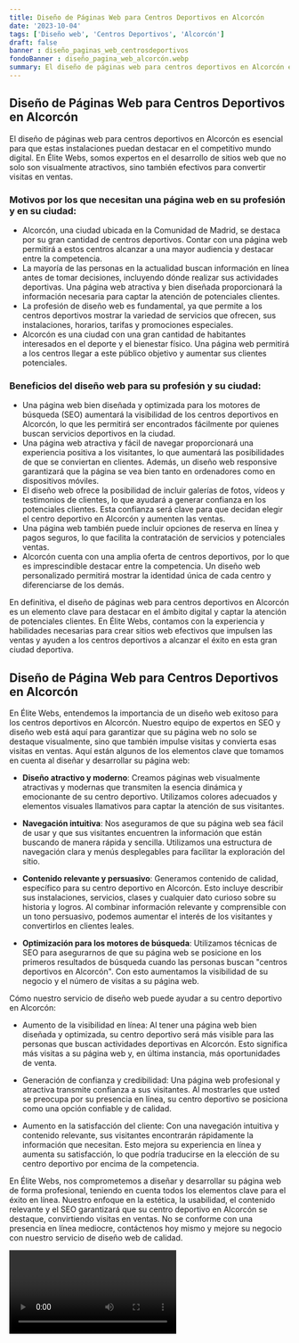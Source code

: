 ```yaml
---
title: Diseño de Páginas Web para Centros Deportivos en Alcorcón
date: '2023-10-04'
tags: ['Diseño web', 'Centros Deportivos', 'Alcorcón']
draft: false
banner : diseño_paginas_web_centrosdeportivos
fondoBanner : diseño_pagina_web_alcorcón.webp
summary: El diseño de páginas web para centros deportivos en Alcorcón es esencial para que estas instalaciones puedan destacar en el competitivo mundo digital. En Élite Webs, somos expertos en el desarrollo de sitios web que no solo son visualmente atractivos, sino también efectivos para convertir visitas en ventas.
---
```


## Diseño de Páginas Web para Centros Deportivos en Alcorcón

El diseño de páginas web para centros deportivos en Alcorcón es esencial para que estas instalaciones puedan destacar en el competitivo mundo digital. En Élite Webs, somos expertos en el desarrollo de sitios web que no solo son visualmente atractivos, sino también efectivos para convertir visitas en ventas.

### Motivos por los que necesitan una página web en su profesión y en su ciudad:
- Alcorcón, una ciudad ubicada en la Comunidad de Madrid, se destaca por su gran cantidad de centros deportivos. Contar con una página web permitirá a estos centros alcanzar a una mayor audiencia y destacar entre la competencia.
- La mayoría de las personas en la actualidad buscan información en línea antes de tomar decisiones, incluyendo dónde realizar sus actividades deportivas. Una página web atractiva y bien diseñada proporcionará la información necesaria para captar la atención de potenciales clientes.
- La profesión de diseño web es fundamental, ya que permite a los centros deportivos mostrar la variedad de servicios que ofrecen, sus instalaciones, horarios, tarifas y promociones especiales.
- Alcorcón es una ciudad con una gran cantidad de habitantes interesados en el deporte y el bienestar físico. Una página web permitirá a los centros llegar a este público objetivo y aumentar sus clientes potenciales.

### Beneficios del diseño web para su profesión y su ciudad:
- Una página web bien diseñada y optimizada para los motores de búsqueda (SEO) aumentará la visibilidad de los centros deportivos en Alcorcón, lo que les permitirá ser encontrados fácilmente por quienes buscan servicios deportivos en la ciudad.
- Una página web atractiva y fácil de navegar proporcionará una experiencia positiva a los visitantes, lo que aumentará las posibilidades de que se conviertan en clientes. Además, un diseño web responsive garantizará que la página se vea bien tanto en ordenadores como en dispositivos móviles.
- El diseño web ofrece la posibilidad de incluir galerías de fotos, vídeos y testimonios de clientes, lo que ayudará a generar confianza en los potenciales clientes. Esta confianza será clave para que decidan elegir el centro deportivo en Alcorcón y aumenten las ventas.
- Una página web también puede incluir opciones de reserva en línea y pagos seguros, lo que facilita la contratación de servicios y potenciales ventas.
- Alcorcón cuenta con una amplia oferta de centros deportivos, por lo que es imprescindible destacar entre la competencia. Un diseño web personalizado permitirá mostrar la identidad única de cada centro y diferenciarse de los demás.

En definitiva, el diseño de páginas web para centros deportivos en Alcorcón es un elemento clave para destacar en el ámbito digital y captar la atención de potenciales clientes. En Élite Webs, contamos con la experiencia y habilidades necesarias para crear sitios web efectivos que impulsen las ventas y ayuden a los centros deportivos a alcanzar el éxito en esta gran ciudad deportiva.

<GifSeo />

<Cta />

## Diseño de Página Web para Centros Deportivos en Alcorcón

En Élite Webs, entendemos la importancia de un diseño web exitoso para los centros deportivos en Alcorcón. Nuestro equipo de expertos en SEO y diseño web está aquí para garantizar que su página web no solo se destaque visualmente, sino que también impulse visitas y convierta esas visitas en ventas. Aquí están algunos de los elementos clave que tomamos en cuenta al diseñar y desarrollar su página web:

- **Diseño atractivo y moderno**: Creamos páginas web visualmente atractivas y modernas que transmiten la esencia dinámica y emocionante de su centro deportivo. Utilizamos colores adecuados y elementos visuales llamativos para captar la atención de sus visitantes.

- **Navegación intuitiva**: Nos aseguramos de que su página web sea fácil de usar y que sus visitantes encuentren la información que están buscando de manera rápida y sencilla. Utilizamos una estructura de navegación clara y menús desplegables para facilitar la exploración del sitio.

- **Contenido relevante y persuasivo**: Generamos contenido de calidad, específico para su centro deportivo en Alcorcón. Esto incluye describir sus instalaciones, servicios, clases y cualquier dato curioso sobre su historia y logros. Al combinar información relevante y comprensible con un tono persuasivo, podemos aumentar el interés de los visitantes y convertirlos en clientes leales.

- **Optimización para los motores de búsqueda**: Utilizamos técnicas de SEO para asegurarnos de que su página web se posicione en los primeros resultados de búsqueda cuando las personas buscan "centros deportivos en Alcorcón". Con esto aumentamos la visibilidad de su negocio y el número de visitas a su página web.

Cómo nuestro servicio de diseño web puede ayudar a su centro deportivo en Alcorcón:

- Aumento de la visibilidad en línea: Al tener una página web bien diseñada y optimizada, su centro deportivo será más visible para las personas que buscan actividades deportivas en Alcorcón. Esto significa más visitas a su página web y, en última instancia, más oportunidades de venta.

- Generación de confianza y credibilidad: Una página web profesional y atractiva transmite confianza a sus visitantes. Al mostrarles que usted se preocupa por su presencia en línea, su centro deportivo se posiciona como una opción confiable y de calidad.

- Aumento en la satisfacción del cliente: Con una navegación intuitiva y contenido relevante, sus visitantes encontrarán rápidamente la información que necesitan. Esto mejora su experiencia en línea y aumenta su satisfacción, lo que podría traducirse en la elección de su centro deportivo por encima de la competencia.

En Élite Webs, nos comprometemos a diseñar y desarrollar su página web de forma profesional, teniendo en cuenta todos los elementos clave para el éxito en línea. Nuestro enfoque en la estética, la usabilidad, el contenido relevante y el SEO garantizará que su centro deportivo en Alcorcón se destaque, convirtiendo visitas en ventas. No se conforme con una presencia en línea mediocre, contáctenos hoy mismo y mejore su negocio con nuestro servicio de diseño web de calidad.

<Video />

<CtaBot job='Centros Deportivos' city='Alcorcón'/>

<Gmaps query='Alcorcón+españa+maps' />